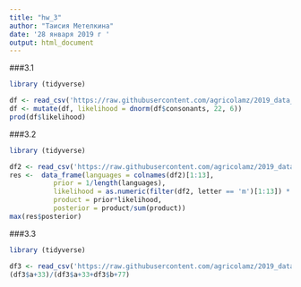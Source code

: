```yaml
---
title: "hw_3"
author: "Таисия Метелкина"
date: '28 января 2019 г '
output: html_document
---
```


###3.1

```r

library (tidyverse)

df <- read_csv('https://raw.githubusercontent.com/agricolamz/2019_data_analysis_for_linguists/master/data/students/tsmetelkina/hw3_Bayesian_inference/hw3_phoible.csv')
df <- mutate(df, likelihood = dnorm(df$consonants, 22, 6))
prod(df$likelihood)
```

###3.2

```r

library (tidyverse)

df2 <- read_csv('https://raw.githubusercontent.com/agricolamz/2019_data_analysis_for_linguists/master/data/letter_frequency.csv')
res <-  data_frame(languages = colnames(df2)[1:13],
           prior = 1/length(languages),
           likelihood = as.numeric(filter(df2, letter == 'm')[1:13]) * as.numeric(filter(df2, letter == 'o')[1:13]) * as.numeric(filter(df2, letter == 's')[1:13]) * as.numeric(filter(df2, letter == 't')[1:13]),
           product = prior*likelihood,
           posterior = product/sum(product))
max(res$posterior)
```

###3.3

```r

library (tidyverse)

df3 <- read_csv('https://raw.githubusercontent.com/agricolamz/2019_data_analysis_for_linguists/master/data/students/tsmetelkina/hw3_Bayesian_inference/hw3_task_3.csv')
(df3$a+33)/(df3$a+33+df3$b+77)
```
